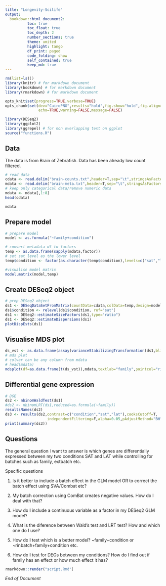 ---
title: "Longevity-Scilife"
output: 
  bookdown::html_document2:
          toc: true
          toc_float: true
          toc_depth: 2
          number_sections: true
          theme: united
          highlight: tango
          df_print: paged
          code_folding: show
          self_contained: true
          keep_md: true
---

```{r,echo=FALSE,message=FALSE,warning=FALSE,results='hide'}
rm(list=ls())
library(knitr) # for markdown document
library(bookdown) # for markdown document
library(rmarkdown) # for markdown document

opts_knit$set(progress=TRUE,verbose=TRUE)
opts_chunk$set(dev="CairoPNG",results="hold",fig.show="hold",fig.align="center",
               echo=TRUE,warning=FALSE,message=FALSE)
```

```{r,message=FALSE,warning=FALSE}
library(DESeq2)
library(ggplot2)
library(ggrepel) # for non overlapping text on ggplot
source("functions.R")
```

## Data 

The data is from Brain of Zebrafish. Data has been already low count filtered.

```{r,message=FALSE,warning=FALSE}
# read data
cdata <- read.delim("brain-counts.txt",header=T,sep="\t",stringsAsFactors=F,check.names=F)
mdata <- read.delim("brain-meta.txt",header=T,sep="\t",stringsAsFactors=F,check.names=F)
# keep only categorical data/remove numeric data
mdata <- mdata[,1:8]
head(cdata)
```

```{r,message=FALSE,warning=FALSE}
mdata
```

## Prepare model

```{r,message=FALSE,warning=FALSE}
# prepare model
model <- as.formula("~family+condition")

# convert metadata df to factors
temp <- as.data.frame(sapply(mdata,factor))
# set sat level as the lower level
temp$condition <- factor(as.character(temp$condition),levels=c("sat","lat"))

#visualise model matrix
model.matrix(model,temp)
```

## Create DESeq2 object

```{r,message=FALSE,warning=FALSE,fig.height=6,fig.width=6}
# prep DESeq2 object
ds1 <- DESeqDataSetFromMatrix(countData=cdata,colData=temp,design=model)
ds1$condition <- relevel(ds1$condition, ref="sat")
ds1 <- DESeq2::estimateSizeFactors(ds1,type="ratio")
ds1 <- DESeq2::estimateDispersions(ds1)
plotDispEsts(ds1)
```

## Visualise MDS plot

```{r,message=FALSE,warning=FALSE,fig.height=6,fig.width=6}
ds_vst <- as.data.frame(assay(varianceStabilizingTransformation(ds1,blind=F)),check.names=F)
# mds plot
# colvar can be any column from mdata
# head(mdata)
mdsplot(df=as.data.frame(t(ds_vst)),mdata,textlab="family",pointcol="rinbatch")
```

## Differential gene expression

```{r,message=FALSE,warning=FALSE,fig.height=6,fig.width=6}
# DGE
ds2 <- nbinomWaldTest(ds1)
#ds2 <- nbinomLRT(ds1,reduced=as.formula(~family))
resultsNames(ds2)
ds3 <- results(ds2,contrast=c("condition","sat","lat"),cooksCutoff=T,
                   independentFiltering=F,alpha=0.05,pAdjustMethod="BH")
print(summary(ds3))
```

## Questions

The general question I want to answer is which genes are differentially expressed between my two conditions SAT and LAT while controlling for batches such as family, extbatch etc.

Specific questions

1. Is it better to include a batch effect in the GLM model OR to correct the batch effect using SVA/Combat etc?

2. My batch correction using ComBat creates negative values. How do I deal with that?

3. How do I include a continuous variable as a factor in my DESeq2 GLM model?

4. What is the diference between Wald's test and LRT test? How and which one do I use?

5. How do I test which is a better model? ~family+condition or ~rinbatch+family+condition etc.

6. How do I test for DEGs between my conditions? How do I find out if family has an effect or how much effect it has?

```{r,message=FALSE,warning=FALSE,eval=FALSE,echo=FALSE,results="hide"}
rmarkdown::render("script.Rmd")
```

_End of Document_






